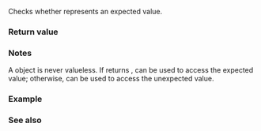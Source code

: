 {{cpp/utility/expected/title|operator bool|has_value}}
{{cpp/utility/expected/navbar}}

{{dcl begin}}
{{dcl|since=c++23|num=1|
constexpr explicit operator bool() const noexcept;
}}
{{dcl|since=c++23|num=2|
constexpr bool has_value() const noexcept;
}}
{{dcl end}}

Checks whether {{c|*this}} represents an expected value.

===Return value===
{{box|{{rlpi|/#Data members|has_val}}}}

===Notes===
A {{rlpt|/|std::expected}} object is never valueless. If {{tt|has_value()}} returns {{c|true}}, {{rlpf|operator*}} can be used to access the expected value; otherwise, {{rlpf|error}} can be used to access the unexpected value.

===Example===
{{example}}

===See also===
{{dsc begin}}
{{dsc inc|cpp/utility/expected/dsc operator*}}
{{dsc inc|cpp/utility/expected/dsc error}}
{{dsc end}}

{{langlinks|de|es|fr|it|ja|pt|ru|zh}}